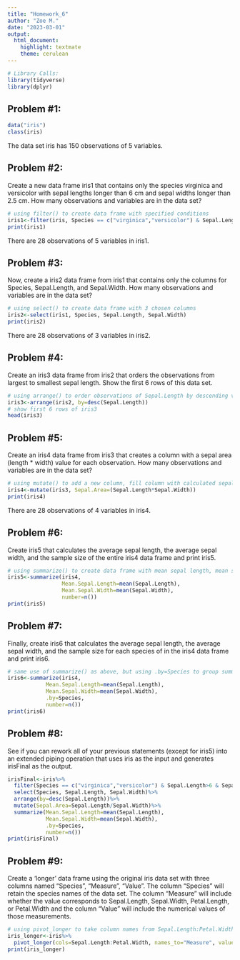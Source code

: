 ```yaml
---
title: "Homework_6"
author: "Zoe M."
date: "2023-03-01"
output: 
  html_document: 
    highlight: textmate
    theme: cerulean
---
```


``` r
# Library Calls:
library(tidyverse)
library(dplyr)
```

## Problem #1:

```r
data("iris")
class(iris)
```
The data set iris has 150 observations of 5 variables.

## Problem #2:

Create a new data frame iris1 that contains only the species virginica and versicolor with sepal lengths longer than 6 cm and sepal widths longer than 2.5 cm. How many observations and variables are in the data set?

```r
# using filter() to create data frame with specified conditions
iris1<-filter(iris, Species == c("virginica","versicolor") & Sepal.Length>6 & Sepal.Width>2.5)
print(iris1)
```
There are 28 observations of 5 variables in iris1.

## Problem #3:

Now, create a iris2 data frame from iris1 that contains only the columns for Species, Sepal.Length, and Sepal.Width. How many observations and variables are in the data set?

```r
# using select() to create data frame with 3 chosen columns
iris2<-select(iris1, Species, Sepal.Length, Sepal.Width) 
print(iris2)
```
There are 28 observations of 3 variables in iris2.

## Problem #4:

Create an iris3 data frame from iris2 that orders the observations from largest to smallest sepal length. Show the first 6 rows of this data set.

```r
# using arrange() to order observations of Sepal.Length by descending value
iris3<-arrange(iris2, by=desc(Sepal.Length))
# show first 6 rows of iris3 
head(iris3) 
```

## Problem #5:

Create an iris4 data frame from iris3 that creates a column with a sepal area (length * width) value for each observation. How many observations and variables are in the data set?

```r
# using mutate() to add a new column, fill column with calculated sepal areas for each observation
iris4<-mutate(iris3, Sepal.Area=(Sepal.Length*Sepal.Width))
print(iris4)
```

There are 28 observations of 4 variables in iris4.

## Problem #6:

Create iris5 that calculates the average sepal length, the average sepal width, and the sample size of the entire iris4 data frame and print iris5.

```r
# using summarize() to create data frame with mean sepal length, mean sepal width, and sample size of data frame
iris5<-summarize(iris4, 
                 Mean.Sepal.Length=mean(Sepal.Length), 
                 Mean.Sepal.Width=mean(Sepal.Width),
                 number=n())
print(iris5)
```

## Problem #7:

Finally, create iris6 that calculates the average sepal length, the average sepal width, and the sample size for each species of in the iris4 data frame and print iris6.

```r
# same use of summarize() as above, but using .by=Species to group summary by species
iris6<-summarize(iris4, 
            Mean.Sepal.Length=mean(Sepal.Length), 
            Mean.Sepal.Width=mean(Sepal.Width), 
            .by=Species, 
            number=n())
print(iris6)
```


## Problem #8:

See if you can rework all of your previous statements (except for iris5) into an extended piping operation that uses iris as the input and generates irisFinal as the output.

```r
irisFinal<-iris%>%
  filter(Species == c("virginica","versicolor") & Sepal.Length>6 & Sepal.Width>2.5)%>%
  select(Species, Sepal.Length, Sepal.Width)%>%
  arrange(by=desc(Sepal.Length))%>%
  mutate(Sepal.Area=Sepal.Length/Sepal.Width)%>%
  summarize(Mean.Sepal.Length=mean(Sepal.Length), 
            Mean.Sepal.Width=mean(Sepal.Width), 
            .by=Species, 
            number=n())
print(irisFinal)
```

## Problem #9:

Create a ‘longer’ data frame using the original iris data set with three columns named “Species”, “Measure”, “Value”. The column “Species” will retain the species names of the data set. The column “Measure” will include whether the value corresponds to Sepal.Length, Sepal.Width, Petal.Length, or Petal.Width and the column “Value” will include the numerical values of those measurements.

```r
# using pivot_longer to take column names from Sepal.Length:Petal.Width, make these column names values in a new column called "Measure", 
iris_longer<-iris%>%
  pivot_longer(cols=Sepal.Length:Petal.Width, names_to="Measure", values_to="Value", values_drop_na=T)
print(iris_longer)
```


